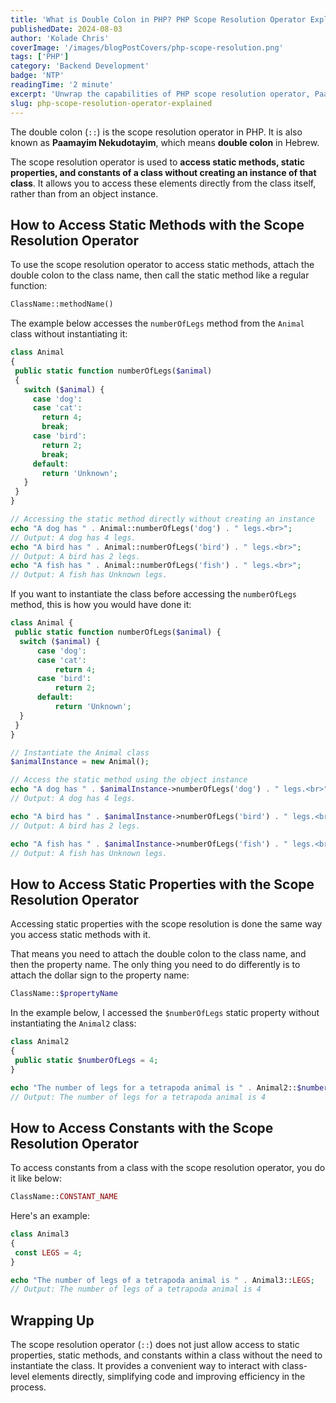 ```yaml
---
title: 'What is Double Colon in PHP? PHP Scope Resolution Operator Explained'
publishedDate: 2024-08-03
author: 'Kolade Chris'
coverImage: '/images/blogPostCovers/php-scope-resolution.png'
tags: ['PHP']
category: 'Backend Development'
badge: 'NTP'
readingTime: '2 minute'
excerpt: 'Unwrap the capabilities of PHP scope resolution operator, Paamayim Nekudotayim, for directly accessing static methods, properties, and constants in classes.'
slug: php-scope-resolution-operator-explained
---
```



The double colon (`::`) is the scope resolution operator in PHP. It is also known as **Paamayim Nekudotayim**, which means **double colon** in Hebrew.

The scope resolution operator is used to **access static methods, static properties, and constants of a class without creating an instance of that class**. It allows you to access these elements directly from the class itself, rather than from an object instance.

## How to Access Static Methods with the Scope Resolution Operator

To use the scope resolution operator to access static methods, attach the double colon to the class name, then call the static method like a regular function:

```php
ClassName::methodName()
```

The example below accesses the `numberOfLegs` method from the `Animal` class without instantiating it:

```php
class Animal
{
 public static function numberOfLegs($animal)
 {
   switch ($animal) {
     case 'dog':
     case 'cat':
       return 4;
       break;
     case 'bird':
       return 2;
       break;
     default:
       return 'Unknown';
   }
 }
}

// Accessing the static method directly without creating an instance
echo "A dog has " . Animal::numberOfLegs('dog') . " legs.<br>";
// Output: A dog has 4 legs.
echo "A bird has " . Animal::numberOfLegs('bird') . " legs.<br>";
// Output: A bird has 2 legs.
echo "A fish has " . Animal::numberOfLegs('fish') . " legs.<br>";
// Output: A fish has Unknown legs.
```

If you want to instantiate the class before accessing the `numberOfLegs` method, this is how you would have done it:

```php ins={15-26}
class Animal {
 public static function numberOfLegs($animal) {
  switch ($animal) {
      case 'dog':
      case 'cat':
          return 4;
      case 'bird':
          return 2;
      default:
          return 'Unknown';
  }
 }
}

// Instantiate the Animal class
$animalInstance = new Animal();

// Access the static method using the object instance
echo "A dog has " . $animalInstance->numberOfLegs('dog') . " legs.<br>";
// Output: A dog has 4 legs.

echo "A bird has " . $animalInstance->numberOfLegs('bird') . " legs.<br>";
// Output: A bird has 2 legs.

echo "A fish has " . $animalInstance->numberOfLegs('fish') . " legs.<br>";
// Output: A fish has Unknown legs.
```

<NewsletterFrameInPost />

## How to Access Static Properties with the Scope Resolution Operator

Accessing static properties with the scope resolution is done the same way you access static methods with it.

That means you need to attach the double colon to the class name, and then the property name. The only thing you need to do differently is to attach the dollar sign to the property name:

```php
ClassName::$propertyName
```

In the example below, I accessed the `$numberOfLegs` static property without instantiating the `Animal2` class:

```php
class Animal2
{
 public static $numberOfLegs = 4;
}

echo "The number of legs for a tetrapoda animal is " . Animal2::$numberOfLegs;
// Output: The number of legs for a tetrapoda animal is 4
```

## How to Access Constants with the Scope Resolution Operator

To access constants from a class with the scope resolution operator, you do it like below:

```php
ClassName::CONSTANT_NAME
```

Here's an example:

```php
class Animal3
{
 const LEGS = 4;
}

echo "The number of legs of a tetrapoda animal is " . Animal3::LEGS;
// Output: The number of legs of a tetrapoda animal is 4
```

## Wrapping Up

The scope resolution operator (`::`) does not just allow access to static properties, static methods, and constants within a class without the need to instantiate the class. It provides a convenient way to interact with class-level elements directly, simplifying code and improving efficiency in the process.
